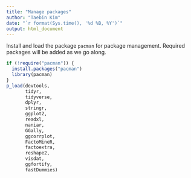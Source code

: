 ```yaml
---
title: "Manage packages"
author: "Taebin Kim"
date: "`r format(Sys.time(), '%d %B, %Y')`"
output: html_document
---
```


Install and load the package `pacman` for package management. Required 
packages will be added as we go along.

```r
if (!require("pacman")) {
  install.packages("pacman")
  library(pacman)
} 
p_load(devtools,
       tidyr,
       tidyverse,
       dplyr,
       stringr,
       ggplot2,
       readxl,
       naniar,
       GGally,
       ggcorrplot,
       FactoMineR,
       factoextra,
       reshape2,
       visdat,
       ggfortify,
       fastDummies)
```
